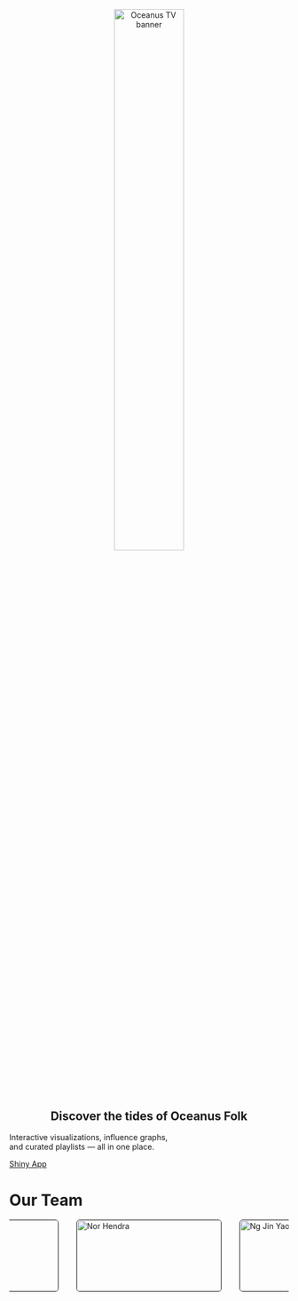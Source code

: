 
<div style="text-align:center; margin:2rem 0;">
  <img 
    src="images/otvbanner.png" 
    alt="Oceanus TV banner" 
    style="width:50%; max-width:600px; display:inline-block;"
  />
</div>

::: hero
<h2 style="text-align: center;">Discover the tides of Oceanus Folk</h2>

<p>Interactive visualizations, influence graphs,<br>and curated playlists — all in one place.</p>

<a class="cta"
   href="https://norhendra-isss608.shinyapps.io/oceanustv/"
   target="_blank" rel="noopener"> Shiny App </a>
:::

# Our Team

```{=html}
<!-- Wide, non-wrapping row that scrolls horizontally on phones -->
<div style="
  display:flex;
  flex-direction:row;
  flex-wrap:nowrap;          /* never wrap = always one row            */
  gap:32px;
  justify-content:center;    /* centre on big screens                  */
  overflow-x:auto;           /* allow sideways scroll if screen < 880px */
  padding-bottom:8px;        /* little space below the scrollbar line  */
">

  <!-- Card 1 -->
  <div style="min-width:260px;border:1px solid #333;border-radius:6px;overflow:hidden">
    <img src="images/team/andreong.jpeg" style="width:100%;height:auto" alt="Andre Ong">
    <div style="padding:1rem">
      <h5 style="margin:0 0 .5rem;font-weight:700">Andre Ong</h5>
      <p style="font-size:.9rem;margin:0 0 1rem">Short bio for Andre …</p>
      <a href="https://www.linkedin.com/in/andre-ong-5903b5215/"
         target="_blank" rel="noopener" class="btn-spotify">
        Let’s Connect!
      </a>
    </div>
  </div>

  <!-- Card 2 -->
  <div style="min-width:260px;border:1px solid #333;border-radius:6px;overflow:hidden">
    <img src="images/team/norhendra.jpeg" style="width:100%;height:auto" alt="Nor Hendra">
    <div style="padding:1rem">
      <h5 style="margin:0 0 .5rem;font-weight:700">Nor Hendra</h5>
      <p style="font-size:.9rem;margin:0 0 1rem">Short bio for Nor …</p>
      <a href="https://www.linkedin.com/in/norhendra/"
         target="_blank" rel="noopener" class="btn-spotify">
        Let’s Connect!
      </a>
    </div>
  </div>

  <!-- Card 3 -->
  <div style="min-width:260px;border:1px solid #333;border-radius:6px;overflow:hidden">
    <img src="images/team/ngjinyao.jpeg" style="width:100%;height:auto" alt="Ng Jin Yao">
    <div style="padding:1rem">
      <h5 style="margin:0 0 .5rem;font-weight:700">Ng Jin Yao</h5>
      <p style="font-size:.9rem;margin:0 0 1rem">Short bio for Jin Yao …</p>
      <a href="https://www.linkedin.com/in/ngjinyao/"
         target="_blank" rel="noopener" class="btn-spotify">
        Let’s Connect!
      </a>
    </div>
  </div>

</div>

```




